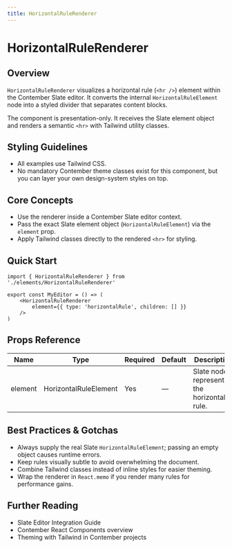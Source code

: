 ```yaml
---
title: HorizontalRuleRenderer
---
```


<!-- Edited by human: false -->
<!-- Examples count: 0 -->
<!-- Source examples: 0 -->
<!-- Playground examples: 0 -->
<!-- External examples: 0 -->
<!-- Import examples: 0 -->

# HorizontalRuleRenderer

## Overview
`HorizontalRuleRenderer` visualizes a horizontal rule (`<hr />`) element within the Contember Slate editor. It converts the internal `HorizontalRuleElement` node into a styled divider that separates content blocks.

The component is presentation-only. It receives the Slate element object and renders a semantic `<hr>` with Tailwind utility classes.

## Styling Guidelines
* All examples use Tailwind CSS.
* No mandatory Contember theme classes exist for this component, but you can layer your own design-system styles on top.

## Core Concepts
* Use the renderer inside a Contember Slate editor context.
* Pass the exact Slate element object (`HorizontalRuleElement`) via the `element` prop.
* Apply Tailwind classes directly to the rendered `<hr>` for styling.

## Quick Start
```tsx
import { HorizontalRuleRenderer } from './elements/HorizontalRuleRenderer'

export const MyEditor = () => (
	<HorizontalRuleRenderer
		element={{ type: 'horizontalRule', children: [] }}
	/>
)
```


## Props Reference
| Name    | Type | Required | Default | Description |
|---------|------|----------|---------|-------------|
| element | HorizontalRuleElement | Yes | — | Slate node representing the horizontal rule. |


## Best Practices & Gotchas
* Always supply the real Slate `HorizontalRuleElement`; passing an empty object causes runtime errors.
* Keep rules visually subtle to avoid overwhelming the document.
* Combine Tailwind classes instead of inline styles for easier theming.
* Wrap the renderer in `React.memo` if you render many rules for performance gains.

## Further Reading
* Slate Editor Integration Guide
* Contember React Components overview
* Theming with Tailwind in Contember projects

<!-- End of Generated Documentation -->
